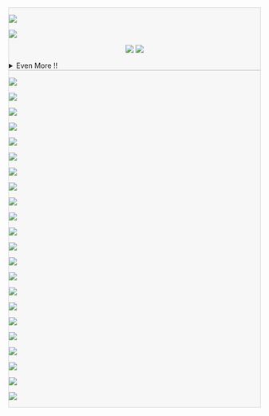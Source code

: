 <!-- ::: {.callout-tip icon=false aria-title="GitHub Stats" title='{{< iconify logos github-octocat >}} [GitHub Stats]{.dim-text-11}' collapse="false" style="text-align: left!important; width:100%; background-color:rgba(131,131,131,0.05)!important; border: 1px solid rgba(131,131,131,0.3)!important; opacity:100%;"} -->
::: {.callout-tip icon=false aria-title="GitHub Stats" title='[📊 GitHub Stats]{.dim-text-11}' collapse="false" style="text-align: left!important; width:100%; background-color:rgba(131,131,131,0.05)!important; border: 1px solid rgba(131,131,131,0.3)!important; opacity:100%;"}



<!-- [![](https://github-readme-streak-stats.herokuapp.com/?user=saforem2&theme=transparent&hide_border=true&include_all_commits=true&include_private=true&text_color=838383&color=838383)]{#img-stretch} -->
<!-- [![](https://raw.githubusercontent.com/saforem2/github-stats/41d7eeff7888a8c9918152ce46a268cf55d8eabb/generated/overview.svg)](https://github.com/saforem2/) -->
<!-- [![](https://github-readme-stats.vercel.app/api?username=saforem2&show_icons=true&theme=transparent&include_all_commits=true&text_color=838383&title_color=838383&hide_border=true&rank_icon=percentile)](https://github.com/saforem2) -->

<!--
::: {.columns style="display: flex; flex-direction: row; align-items: center; text-align:left;"}

::: {.column style="text-align: left;width: 57%;"}
<a href="https://github.com/saforem2/"><img loading="lazy" src="https://raw.githubusercontent.com/saforem2/github-stats/master/generated/overview.svg"></a>
:::

::: {.column style="text-align: left; width: 43%"}
[![](https://github-readme-stats.vercel.app/api/top-langs/?username=saforem2&layout=compact&langs_count=10&theme=transparent&hide_title=true&hide_border=true&text_color=838383)](https://github.com/saforem2/github-readme-stats)
:::
-->
<!-- <a href="https://github.com/saforem2/"><img loading="lazy" src="https://raw.githubusercontent.com/saforem2/github-stats/master/generated/overview.svg"></a> -->

::: {.flex-container style="flex-flow: wrap;"}
[![](https://raw.githubusercontent.com/saforem2/github-stats/master/generated/overview.svg)](https;//github.com/saforem2)

[![](https://github-readme-stats.vercel.app/api/top-langs/?username=saforem2&layout=compact&langs_count=10&theme=transparent&hide_title=true&hide_border=true&text_color=838383)](https://github.com/saforem2/github-readme-stats)
:::

::: {style="width: 100%; text-align: center;"}
[![](https://github-readme-streak-stats.herokuapp.com?user=saforem2&theme=transparent&hide_border=true&card_width=800&card_height=200&stroke=838383&currStreakNum=838383&dates=838383&currStreakLabel=838383&background=EB545400&border=83838300&ring=8383836F&fire=FF5252&sideNums=838383&sideLabels=838383){#img-stretch}](https://git.io/streak-stats)
![](https://github-readme-activity-graph.vercel.app/graph?username=saforem2&theme=minimal&bg_color=00000000&line=838383&color=838383&days=30&point=838383&hide_border=true&hide_title=true&area=true){#img-stretch}
:::


<!-- ::: {.columns style="display: flex; flex-direction: row; align-items: center; text-align:left;"} -->

<!-- ::: {.column style="text-align: left; width: 50%"} -->

<!-- [![](https://raw.githubusercontent.com/saforem2/github-stats/master/generated/languages.svg)](https://github.com/saforem2/) -->

<!-- ::: -->

<!-- ::: {.column style="text-align: left; width: 50%"} -->
<!-- [![](https://github-readme-stats.vercel.app/api/wakatime?username=saforem2&show_icons=true&include_all_commits=true&title_color=838383&hide_border=true&layout=compact&theme=transparent&text_color=838383)](https://github.com/saforem2/) -->
<!-- ::: -->


<!-- ![](https://github-readme-streak-stats.herokuapp.com/?user=saforem2&theme=transparent&hide_border=true&include_all_commits=true&text_color=838383&title_color=838383&hide_border=true) -->

<!-- ![](https://api.githubtrends.io/user/png/saforem2/langs?time_range=one_year&include_private=True&loc_metric=changed&theme=dark) -->
<!-- ![](https://api.githubtrends.io/user/png/saforem2/repos?time_range=one_year&include_private=True&group=private&loc_metric=changed&theme=dark) -->

<details closed><summary>Even More !!</summary>

<details closed><summary>Wakatime</summary>

[![](https://github-readme-stats.vercel.app/api/wakatime?username=saforem2&show_icons=true&include_all_commits=true&title_color=838383&hide_border=true&layout=compact&theme=transparent&text_color=838383)](https://github.com/saforem2/)

</details>

<img loading="lazy" src="https://raw.githubusercontent.com/saforem2/saforem2/main/github-metrics.svg">

</details>

:::

<!-- #### {{< iconify line-md github-loop >}} Repos -->

<!-- ::: {.callout-tip icon=false aria-title="Repos" title='{{< iconify line-md github-loop >}} [Repos]{.dim-text-11}' collapse="false" style="text-align: left!important; width:100%; background-color:rgba(131,131,131,0.05)!important; border: 1px solid rgba(131,131,131,0.3)!important; opacity:100%;"} -->
::: {.callout-tip icon=false aria-title="GitHub Repos" title='[📂 [`saforem2/`](https://github.com/saforem2?tab=repositories)]{.dim-text-11}' collapse="false" style="text-align: left!important; width:100%; background-color:rgba(131,131,131,0.05)!important; border: 1px solid rgba(131,131,131,0.3)!important; opacity:100%;"}

<!-- ::: {.grid style="grid-template-columns: repeat(var(--bs-columns, 2), 1fr);"} -->
::: {.flex-container style="flex-flow: wrap;"}

[![](https://github-readme-stats.vercel.app/api/pin/?username=saforem2&repo=l2hmc-qcd&theme=transparent&include_all_commits=true&hide_border=true&line_height=5&card_width=300px&text_color=838383&title_color=838383)](https://github.com/saforem2/l2hmc-qcd)

[![](https://github-readme-stats.vercel.app/api/pin/?username=saforem2&repo=ezpz&theme=transparent&include_all_commits=true&hide_border=true&line_height=5&card_width=300px&text_color=838383&title_color=838383)](https://github.com/saforem2/ezpz)

[![](https://github-readme-stats.vercel.app/api/pin/?username=argonne-lcf&repo=Megatron-DeepSpeed&theme=transparent&include_all_commits=true&hide_border=true&line_height=5&card_width=300px&text_color=838383&title_color=838383)](https://github.com/argonne-lcf/Megatron-DeepSpeed)

[![](https://github-readme-stats.vercel.app/api/pin/?username=saforem2&repo=wordplay&theme=transparent&include_all_commits=true&hide_border=true&line_height=5&card_width=300px&text_color=838383&title_color=838383)](https://github.com/saforem2/wordplay)

[![](https://github-readme-stats.vercel.app/api/pin/?username=saforem2&repo=personal_site&theme=transparent&include_all_commits=true&hide_border=true&line_height=5&card_width=300px&text_color=838383&title_color=838383)](https://github.com/saforem2/personal_site)

[![](https://github-readme-stats.vercel.app/api/pin/?username=saforem2&repo=ambivalent&theme=transparent&include_all_commits=true&hide_border=true&line_height=5&card_width=300px&text_color=838383&title_color=838383)](https://github.com/saforem2/ambivalent)

[![](https://github-readme-stats.vercel.app/api/pin/?username=saforem2&repo=enrich&theme=transparent&include_all_commits=true&hide_border=true&line_height=5&card_width=300px&text_color=838383&title_color=838383)](https://github.com/saforem2/enrich)

[![](https://github-readme-stats.vercel.app/api/pin/?username=saforem2&repo=public&theme=transparent&include_all_commits=true&hide_border=true&line_height=5&card_width=300px&text_color=838383&title_color=838383)](https://github.com/saforem2/public)

[![](https://github-readme-stats.vercel.app/api/pin/?username=saforem2&repo=lattice23&theme=transparent&include_all_commits=true&hide_border=true&line_height=5&card_width=300px&text_color=838383&title_color=838383)](https://github.com/saforem2/lattice23)

[![](https://github-readme-stats.vercel.app/api/pin/?username=saforem2&repo=llm-workshop-talk&theme=transparent&include_all_commits=true&hide_border=true&line_height=5&card_width=300px&text_color=838383&title_color=838383)](https://github.com/saforem2/llm-workshop-talk)

[![](https://github-readme-stats.vercel.app/api/pin/?username=saforem2&repo=quarto-site-template&theme=transparent&include_all_commits=true&hide_border=true&line_height=5&card_width=300px&text_color=838383&title_color=838383)](https://github.com/saforem2/quarto-site-template)

[![](https://github-readme-stats.vercel.app/api/pin/?username=saforem2&repo=public&theme=transparent&include_all_commits=true&hide_border=true&line_height=5&card_width=300px&text_color=838383&title_color=838383)](https://github.com/saforem2/public)

[![](https://github-readme-stats.vercel.app/api/pin/?username=saforem2&repo=nvim&theme=transparent&include_all_commits=true&hide_border=true&line_height=5&card_width=300px&text_color=838383&title_color=838383)](https://github.com/saforem2/nvim)

[![](https://github-readme-stats.vercel.app/api/pin/?username=saforem2&repo=glitz&theme=transparent&show_icons=true&include_all_commits=true&hide_border=true&line_height=5&card_width=300px&text_color=838383&title_color=838383)](https://github.com/saforem2/glitz)

[![](https://github-readme-stats.vercel.app/api/pin/?username=saforem2&repo=saforem2&theme=transparent&show_icons=true&include_all_commits=true&hide_border=true&line_height=5&card_width=300px&text_color=838383&title_color=838383)](https://github.com/saforem2/saforem2)

[![](https://github-readme-stats.vercel.app/api/pin/?username=saforem2&repo=awesome-stars&theme=transparent&show_icons=true&include_all_commits=true&hide_border=true&line_height=5&card_width=300px&text_color=838383&title_color=838383)](https://github.com/saforem2/awesome-stars)

[![](https://github-readme-stats.vercel.app/api/pin/?username=nftqcd&repo=fthmc&theme=transparent&show_icons=true&include_all_commits=true&hide_border=true&line_height=5&card_width=300px&text_color=838383&title_color=838383)](https://github.com/nftqcd/fthmc)

[![](https://github-readme-stats.vercel.app/api/pin/?username=argonne-lcf&repo=CompPerfWorkshop&theme=transparent&show_icons=true&include_all_commits=true&hide_border=true&line_height=5&card_width=300px&text_color=838383)](https://github.com/argonne-lcf/CompPerfWorkshop)

[![](https://github-readme-stats.vercel.app/api/pin/?username=argonne-lcf&repo=ai-science-training-series&theme=transparent&show_icons=true&include_all_commits=true&hide_border=true&line_height=5&card_width=300px&text_color=838383&title_color=838383)](https://github.com/argonne-lcf/ai-science-training-series)

[![](https://github-readme-stats.vercel.app/api/pin/?username=argonne-lcf&repo=mlprof&theme=transparent&show_icons=true&include_all_commits=true&hide_border=true&line_height=5&card_width=300px&text_color=838383&title_color=838383)](https://github.com/argonne-lcf/mlprof)

[![](https://github-readme-stats.vercel.app/api/pin/?username=argonne-lcf&repo=user-guides&theme=transparent&show_icons=true&include_all_commits=true&hide_border=true&line_height=5&card_width=300px&text_color=838383&title_color=838383)](https://github.com/argonne-lcf/user-guides)

[![](https://github-readme-stats.vercel.app/api/pin/?username=saforem2&repo=personal_site&theme=transparent&show_icons=true&include_all_commits=true&hide_border=true&line_height=5&card_width=300px&icon_color=838383&title_color=838383)](https://github.com/saforem2/personal_site)
:::

:::

<!-- :::: {.columns style="display: flex; flex-direction: row; align-items: center; text-align:left;"} -->
<!---->
<!-- ::: {.column style="text-align: left;"} -->
<!-- ![](https://github-readme-streak-stats.herokuapp.com/?user=saforem2&theme=transparent&hide_border=true&include_all_commits=true&text_color=838383&title_color=838383&hide_border=true)   -->
<!-- ::: -->
<!---->
<!-- ::: {.column style="text-align:left;"} -->
<!-- [![](https://github-readme-stats.vercel.app/api/top-langs/?username=saforem2&show_icons=true&layout=compact&langs_count=20&theme=transparent&title_color=838383&hide_border=true&text_color=838383)](https://github.com/saforem2/github-readme-stats) -->
<!-- ::: -->
<!---->
<!-- :::: -->

<!-- [![](https://github-readme-stats.vercel.app/api?username=saforem2&theme=transparent&show_icons=true&include_all_commits=true&hide_border=true&count_private=true&hide_title=false&hide_rank=true&icon_color=#00CCFF&title_color=#00CCFF&card_width=100)](https://github.com/anuraghazra/github-readme-stats) -->


<!-- [![](https://github-readme-stats.vercel.app/api/wakatime?username=saforem2&2&theme=transparent&show_icons=true&hide_border=true&hide_rank=false&icon_color=#00CCFF&title_color=#00CCFF&card_width=100&langs_count=15&range=last_30_days&layout=compact)](https://wakatime.com/@saforem2) -->


<!--![](https://github.com/saforem2/saforem2/blob/main/github-metrics.svg)-->

